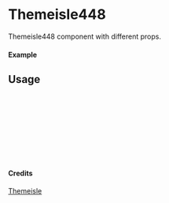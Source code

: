 
<Meta of={Themeisle448} title="Themeisle/Themeisle448" />

# Themeisle448

Themeisle448 component with different props.

#### Example

<Canvas of={Themeisle448.Primary} />

## Usage

```ts
import { Themeisle448 } from "yadl-ui";

const Example = () => {
  return (
      <Themeisle448 />
  );
};

export default Example;
```

#### Credits
[Themeisle](https://themeisle.com/illustrations/)
